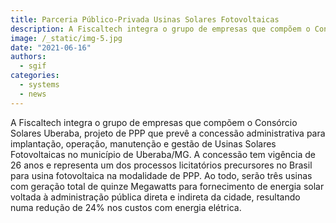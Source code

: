 ```yaml
---
title: Parceria Público-Privada Usinas Solares Fotovoltaicas
description: A Fiscaltech integra o grupo de empresas que compõem o Consórcio Solares Uberaba, projeto de PPP que prevê a concessão administrativa para implantação, operação, manutenção e gestão de Usinas Solares Fotovoltaicas no município de Uberaba/MG. A concessão tem vigência de 26 anos e representa um dos processos licitatórios precursores no Brasil para usina fotovoltaica na modalidade de PPP. Ao todo, serão três usinas com geração total de quinze Megawatts para fornecimento de energia solar voltada à administração pública direta e indireta da cidade, resultando numa redução de 24% nos custos com energia elétrica.
image: /_static/img-5.jpg
date: "2021-06-16"
authors:
  - sgif
categories:
  - systems
  - news
---
```


A Fiscaltech integra o grupo de empresas que compõem o Consórcio Solares Uberaba, projeto de PPP que prevê a concessão administrativa para implantação, operação, manutenção e gestão de Usinas Solares Fotovoltaicas no município de Uberaba/MG. A concessão tem vigência de 26 anos e representa um dos processos licitatórios precursores no Brasil para usina fotovoltaica na modalidade de PPP. Ao todo, serão três usinas com geração total de quinze Megawatts para fornecimento de energia solar voltada à administração pública direta e indireta da cidade, resultando numa redução de 24% nos custos com energia elétrica.

